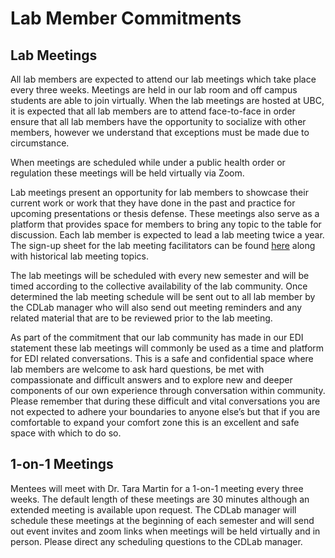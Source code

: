 # Lab Member Commitments

## Lab Meetings

All lab members are expected to attend our lab meetings which take place every three weeks. Meetings are held in our lab room and off campus students are able to join virtually. When the lab meetings are hosted at UBC, it is expected that all lab members are to attend face-to-face in order ensure that all lab members have the opportunity to socialize with other members, however we understand that exceptions must be made due to circumstance. 

When meetings are scheduled while under a public health order or regulation these meetings will be held virtually via Zoom.

Lab meetings present an opportunity for lab members to showcase their current work or work that they have done in the past and practice for upcoming presentations or thesis defense. These meetings also serve as a platform that provides space for members to bring any topic to the table for discussion. Each lab member is expected to lead a lab meeting twice a year. The sign-up sheet for the lab meeting facilitators can be found [here](https://docs.google.com/spreadsheets/d/1WAL131F2qjLT-kYOPUGV7lpESvUIczRtx1Q2oqTfdRQ/edit#gid=740242269) along with historical lab meeting topics. 

The lab meetings will be scheduled with every new semester and will be timed according to the collective availability of the lab community. Once determined the lab meeting schedule will be sent out to all lab member by the CDLab manager who will also send out meeting reminders and any related material that are to be reviewed prior to the lab meeting.

As part of the commitment that our lab community has made in our EDI statement these lab meetings will commonly be used as a time and platform for EDI related conversations. This is a safe and confidential space where lab members are welcome to ask hard questions, be met with compassionate and difficult answers and to explore new and deeper components of our own experience through conversation within community. Please remember that during these difficult and vital conversations you are not expected to adhere your boundaries to anyone else’s but that if you are comfortable to expand your comfort zone this is an excellent and safe space with which to do so.

## 1-on-1 Meetings

Mentees will meet with Dr. Tara Martin for a 1-on-1 meeting every three weeks. The default length of these meetings are 30 minutes although an extended meeting is available upon request. The CDLab manager will schedule these meetings at the beginning of each semester and will send out event invites and zoom links when meetings will be held virtually and in person. Please direct any scheduling questions to the CDLab manager. 
